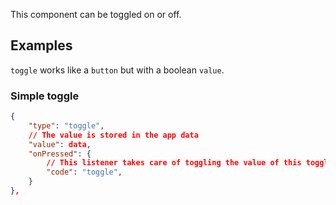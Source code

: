 


This component can be toggled on or off.

## Examples
`toggle` works like a `button` but with a boolean `value`.

### Simple toggle

```json
{
    "type": "toggle",
    // The value is stored in the app data
    "value": data,
    "onPressed": {
        // This listener takes care of toggling the value of this toggle component.
        "code": "toggle",
    }
},
```

<PropertyTable schema={schema}/>
